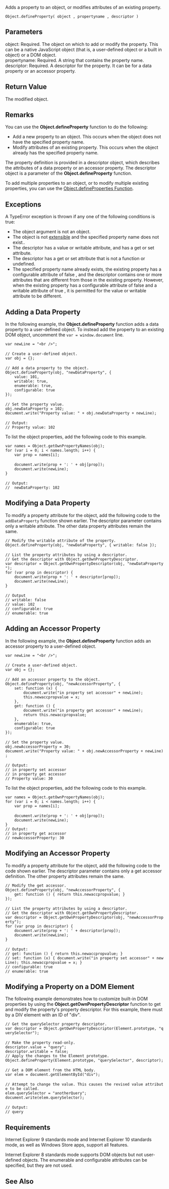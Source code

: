 Adds a property to an object, or modifies attributes of an existing property.

 Object.defineProperty( object , propertyname , descriptor )

==Parameters==
; object: Required. The object on which to add or modify the property. This can be a native JavaScript object (that is, a user-defined object or a built in object) or a DOM object.
; propertyname: Required. A string that contains the property name.
; descriptor: Required. A descriptor for the property. It can be for a data property or an accessor property.

==Return Value==
The modified object.


==Remarks==
You can use the '''Object.defineProperty''' function to do the following:

* Add a new property to an object. This occurs when the object does not have the specified property name.
* Modify attributes of an existing property. This occurs when the object already has the specified property name.
The property definition is provided in a descriptor object, which describes the attributes of a data property or an accessor property. The descriptor object is a parameter of the '''Object.defineProperty''' function.

To add multiple properties to an object, or to modify multiple existing properties, you can use the [[javascript/Object/Object.defineProperties|Object.defineProperties Function]].


==Exceptions==
A TypeError exception is thrown if any one of the following conditions is true:

* The object argument is not an object.
* The object is not [[javascript/Object/Object.isExtensible|extensible]] and the specified property name does not exist..
* The descriptor has a value or writable attribute, and has a get or set attribute.
* The descriptor has a get or set attribute that is not a function or undefined.
* The specified property name already exists, the existing property has a configurable attribute of false , and the descriptor contains one or more attributes that are different from those in the existing property. However, when the existing property has a configurable attribute of false and a writable attribute of true , it is permitted for the value or writable attribute to be different.

==Adding a Data Property==
In the following example, the '''Object.defineProperty''' function adds a data property to a user-defined object. To instead add the property to an existing DOM object, uncomment the <code>var = window.document</code> line.

 var newLine = "&lt;br /&gt;";
 
 // Create a user-defined object.
 var obj = {};
 
 // Add a data property to the object.
 Object.defineProperty(obj, "newDataProperty", {
     value: 101,
     writable: true,
     enumerable: true,
     configurable: true
 });
 
 // Set the property value.
 obj.newDataProperty = 102;
 document.write("Property value: " + obj.newDataProperty + newLine);
 
 // Output:
 // Property value: 102
To list the object properties, add the following code to this example.

 var names = Object.getOwnPropertyNames(obj);
 for (var i = 0; i &lt; names.length; i++) {
     var prop = names[i];
 
     document.write(prop + ': ' + obj[prop]);
     document.write(newLine);
 }
 
 // Output:
 //  newDataProperty: 102

==Modifying a Data Property==
To modify a property attribute for the object, add the following code to the <code>addDataProperty</code> function shown earlier. The descriptor parameter contains only a writable attribute. The other data property attributes remain the same.

 // Modify the writable attribute of the property.
 Object.defineProperty(obj, "newDataProperty", { writable: false });
 
 // List the property attributes by using a descriptor.
 // Get the descriptor with Object.getOwnPropertyDescriptor.
 var descriptor = Object.getOwnPropertyDescriptor(obj, "newDataProperty");
 for (var prop in descriptor) {
     document.write(prop + ': ' + descriptor[prop]);
     document.write(newLine);
 }
 
 // Output
 // writable: false
 // value: 102
 // configurable: true
 // enumerable: true

==Adding an Accessor Property==
In the following example, the '''Object.defineProperty''' function adds an accessor property to a user-defined object.

 var newLine = "&lt;br /&gt;";
 
 // Create a user-defined object.
 var obj = {};
 
 // Add an accessor property to the object.
 Object.defineProperty(obj, "newAccessorProperty", {
     set: function (x) {
         document.write("in property set accessor" + newLine);
         this.newaccpropvalue = x;
     },
     get: function () {
         document.write("in property get accessor" + newLine);
         return this.newaccpropvalue;
     },
     enumerable: true,
     configurable: true
 });
 
 // Set the property value.
 obj.newAccessorProperty = 30;
 document.write("Property value: " + obj.newAccessorProperty + newLine);
 
 // Output:
 // in property set accessor
 // in property get accessor
 // Property value: 30
To list the object properties, add the following code to this example.

 var names = Object.getOwnPropertyNames(obj);
 for (var i = 0; i &lt; names.length; i++) {
     var prop = names[i];
 
     document.write(prop + ': ' + obj[prop]);
     document.write(newLine);
 }
 // Output:
 // in property get accessor
 // newAccessorProperty: 30

==Modifying an Accessor Property==
To modify a property attribute for the object, add the following code to the code shown earlier. The descriptor parameter contains only a get accessor definition. The other property attributes remain the same.

 // Modify the get accessor.
 Object.defineProperty(obj, "newAccessorProperty", {
     get: function () { return this.newaccpropvalue; }
 });
 
 // List the property attributes by using a descriptor.
 // Get the descriptor with Object.getOwnPropertyDescriptor.
 var descriptor = Object.getOwnPropertyDescriptor(obj, "newAccessorProperty");
 for (var prop in descriptor) {
     document.write(prop + ': ' + descriptor[prop]);
     document.write(newLine);
 }
 
 // Output:
 // get: function () { return this.newaccpropvalue; }
 // set: function (x) { document.write("in property set accessor" + newLine); this.newaccpropvalue = x; }
 // configurable: true
 // enumerable: true

==Modifying a Property on a DOM Element==
The following example demonstrates how to customize built-in DOM properties by using the '''Object.getOwnPropertyDescriptor''' function to get and modify the property's property descriptor. For this example, there must by a DIV element with an ID of "div".

 // Get the querySelector property descriptor.
 var descriptor = Object.getOwnPropertyDescriptor(Element.prototype, "querySelector");
 
 // Make the property read-only.
 descriptor.value = "query";
 descriptor.writable = false;
 // Apply the changes to the Element prototype.
 Object.defineProperty(Element.prototype, "querySelector", descriptor);
 
 // Get a DOM element from the HTML body.
 var elem = document.getElementById("div");
 
 // Attempt to change the value. This causes the revised value attribute to be called.
 elem.querySelector = "anotherQuery";
 document.write(elem.querySelector);
 
 // Output:
 // query

==Requirements==
Internet Explorer 9 standards mode and Internet Explorer 10 standards mode, as well as Windows Store apps, support all features.

Internet Explorer 8 standards mode supports DOM objects but not user-defined objects. The enumerable and configurable attributes can be specified, but they are not used.


==See Also==

              

              

              

              
